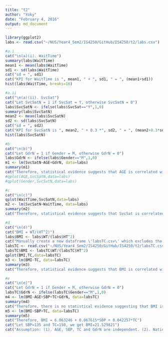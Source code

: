 ```yaml
---
title: "t2"
author: "Yoky"
date: "February 4, 2016"
output: md_document
---
```


```r
library(ggplot2)
labs <- read.csv("~/NUS/Year4_Sem2/IS4250/GitHub/IS4250/t2/labs.csv")

#a.i
cat("\n(a)(i). WaitTime")
summary(labs$WaitTime)
mean1 <- mean(labs$WaitTime)
sd1 <- sd(labs$WaitTime)
cat("sd = ", sd1)
cat("KPI for WaitTime is ", mean1, " + ", sd1, " = ", (mean1+sd1))
hist(labs$WaitTime, breaks=16)

#a.ii
cat("\n(a)(ii). SvcSat")
cat("Let SvcSatN = 1 if SvcSat = Y, otherwise SvcSatN = 0")
labs$SvcSatN <- ifelse(labs$SvcSat=="Y",1,0)
summary(labs$SvcSatN)
mean2 <- mean(labs$SvcSatN)
sd2 <- sd(labs$SvcSatN)
cat("sd = ", sd2)
cat("KPI for SvcSatN is ", mean2, " + 0.3 *", sd2, " = ", (mean2+0.3*sd2))
hist(labs$SvcSatN) 

#b
cat("\n(b)")
cat("Let GdrN = 1 if Gender = M, otherwise GdrN = 0")
labs$GdrN <- ifelse(labs$Gender=="M",1,0)
m1 <- lm(SvcSatN~AGE+GdrN, data=labs)
summary(m1)
cat("Therefore, statistical evidence suggests that AGE is correlated with SvcSat, while GdrN(Gender) isn't.")
#qplot(AGE,SvcSatN,data=labs)
#qplot(Gender,SvcSatN,data=labs)

#c
cat("\n(c)")
qplot(WaitTime,SvcSatN,data=labs)
m2 <- lm(SvcSatN~WaitTime, data=labs)
summary(m2)
cat("Therefore, statistical evidence suggests that SvcSat is correlated with WaitTime")

#d
cat("\n(d)")
cat("BMI = WT/(HT^2)")
labs$BMI <- labs$WT/(labs$HT^2)
cat("Manually create a new dataframe \'labsTC.csv\' which excludes the rows whose TC = na")
labsTC <- read.csv("~/NUS/Year4_Sem2/IS4250/GitHub/IS4250/t2/labsTC.csv")
labsTC$BMI <- labsTC$WT/(labsTC$HT^2)
qplot(BMI,TC,data=labsTC)
m3 <- lm(BMI~TC, data=labsTC)
summary(m3)
cat("Therefore, statistical evidence suggests that BMI is correlated with TC")

#e
cat("\n(e)")
cat("Let GdrN = 1 if Gender = M, otherwise GdrN = 0")
labsTC$GdrN <- ifelse(labsTC$Gender=="M",1,0)
m4 <- lm(BMI~AGE+SBP+TC+GdrN, data=labsTC)
summary(m4)
cat("Therefore, there is no statistical evidence suggesting that BMI is correlated with AGE and GdrN. Thus, AGE and GdrN are taken out from the regression.")
m5 <- lm(BMI~SBP+TC, data=labsTC)
summary(m5)
cat("Therefore, BMI = 6.063246 + 0.067615*SBP + 0.042257*TC")
cat("Let SBP=135 and TC=150, we get BMI=21.529821")
cat("Assumption: (1). AGE, SBP, TC and GdrN are independent. (2). Nation does not affect BMI, or all the data are from Chinese.")



```

